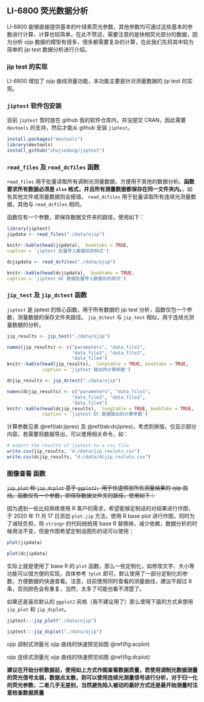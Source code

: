## LI-6800 荧光数据分析 {#fluro68}

LI-6800 能够直接提供基本的叶绿素荧光参数，其他参数均可通过这些基本的参数进行计算，计算也较简单，在此不赘述，需要注意的是快相荧光部分的数据，因为分析 ojip 数据的模型有很多，很多都需要复杂的计算，在此我们先将其中较为简单的 jip test 数据分析进行介绍。

### jip test 的实现 {#jiptest}

LI-6800 增加了 ojip 曲线测量功能，本功能主要是针对测量数据的 jip test 的实现。

### `jiptest` 软件包安装 {#jiptest_pack}

目前 `jiptest` 暂时放在 github 我的软件仓库内，并没提交 CRAN，因此需要 `devtools` 的支持，然后才能从 github 安装 `jiptest`。

```r

install.packages("devtools")
library(devtools)
install_github("zhujiedong/jiptest")
```

### `read_files` 及 `read_dcfiles` 函数 {#readfluor}

`read_files` 用于批量读取所有调制光测量数据，方便用于其他的数据分析。**函数要求所有数据必须是 `xlsx` 格式，并且所有测量数据都保存在同一文件夹内。**，如有其他文件或测量数据则会报错。
`read_dcfiles` 用于批量读取所有连续光测量数据，其他与 `read_dcfiles` 相同。

函数仅有一个参数，即保存数据文件夹的路径，使用如下：

```r
library(jiptest)
jipdata <- read_files("./data/ojip")
```

```r
knitr::kable(head(jipdata),  booktabs = TRUE,
caption = 'jiptest 批量导入数据后的样式')
```

```r
dcjipdata <- read_dcfiles("./data/ojip")
```

```r
knitr::kable(head(dcjipdata),  booktabs = TRUE,
caption = 'jiptest DC 数据批量导入数据后的样式')
```

### `jip_test` 及 `jip_dctest` 函数 {#testfluor}

 `jiptest` 是 jiptest 的核心函数，用于所有数据的 jip test 分析，函数仅包一个参数，测量数据的保存文件夹路径。
 `jip_dctest` 与 `jip_test` 相似，用于连续光测量数据的分析。
 
```r
jip_results <- jip_test("./data/ojip")
```

```r
names(jip_results) <- c("parameters", "data_file1", 
                        "data_file2", "data_file3",
                        "data_file4")
knitr::kable(head(jip_results),  longtable = TRUE, booktabs = TRUE, 
             caption = 'jiptest 输出的计算参数')
```

```r
dcjip_results <- jip_dctest("./data/ojip")
```

```r
names(dcjip_results) <- c("parameters", "data_file1", 
                        "data_file2", "data_file3",
                        "data_file4")
knitr::kable(head(dcjip_results),  longtable = TRUE, booktabs = TRUE, 
             caption = 'jiptest DC 数据输出的计算参数')
```

计算参数见表 \@ref(tab:jipres) 及 \@ref(tab:dcjipres)，考虑到排版，仅显示部分内容。若需要将数据导出，可以使用相关命令，如：

```r
# export the results of jiptest to a csv file
write.csv(jip_results, "d:/data/jip_resluts.csv")
write.csv(dcjip_results, "d:/data/dcjip_resluts.csv")
```


### 图像查看 函数 {#plotfluor}

~~`jip_plot` 和 `jip_dcplot` 基于 `ggplot2`，用于快速预览所有测量结果的 ojip 曲线。函数仅有一个参数，即保存数据文件夹的路径，使用如下：~~

因为遇到一些比较熟练使用 R 客户的需求，希望能够定制话的对结果进行作图，于 2020 年 11 月 17 日添加 `plot.jip` 方法，使用 R base plot 进行作图，同时为了减轻负担，将 `stringr` 的代码统统用 base R 替换掉，减少依赖，数据分析的时候用法不变，但是作图希望定制话图形的话可以使用：


```r
plot(jipdata)
```

```r
plot(dcjipdata)
```

实际上就是使用了 base R 的 `plot` 函数，那么一些定制化，如修改文字、大小等功能可以很方便的实现，具体参考 `?plot` 即可，默认使用了一部分定制化的参数，方便数据的快速查看。注意，目前使用同时查看的测量曲线，建议不超过 8 条，否则颜色会有重复，当然，太多了可能也看不清楚了。

如果还是喜欢默认的 `ggplot2` 风格（我不建议用了）那么使用下面的方式来使用`jip_plot` 和 `jip_dcplot`。

```r
jiptest:::jip_plot("./data/ojip")
```

```r
jiptest:::jip_dcplot("./data/ojip")
```

ojip 调制式测量光 ojip 曲线的快速预览如图 \@ref(fig:acplot)

ojip 连续式测量光 ojip 曲线的快速预览如图 \@ref(fig:dcplot)

**建议在开始分析数据前，使用如上方式作图查看数据质量，若使用调制光数据测量的荧光信号太弱，数据点太散，则可以使用连续光测量信号进行分析，对于归一化的荧光参数，二者几乎无差别，当然避免陷入被动的最好方式还是最开始测量时注意检查数据质量**

\cleardoublepage
